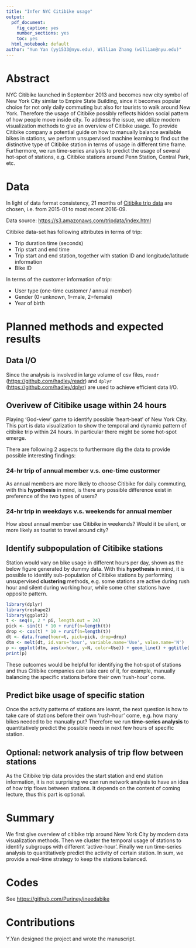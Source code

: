 ```yaml
---
title: "Infer NYC Citibike usage"
output:
  pdf_document: 
    fig_caption: yes
    number_sections: yes
    toc: yes
  html_notebook: default
author: "Yun Yan (yy1533@nyu.edu), Willian Zhang (willian@nyu.edu)"
---
```


# Abstract

NYC Citibike launched in September 2013 and becomes new city symbol of New York City similar to Empire State Building, since it becomes popular choice for not only daily commuting but also for tourists to walk around New York. Therefore the usage of Citibike possibly reflects hidden social pattern of how people move inside city. To address the issue, we utilize modern visualization methods to give an overview of Citibike usage. To provide Citibike company a potential guide on how to manually balance available bikes in stations, we perform unsupervised machine learning to find out the distinctive type of Citibike station in terms of usage in different time frame. Furthermore, we run time-series analysis to predict the usage of several hot-spot of stations, e.g. Citibike stations around Penn Station, Central Park, etc.

# Data

In light of data format consistency, 21 months of [Citibike trip data](https://s3.amazonaws.com/tripdata/index.html) are chosen, i.e. from 2015-01 to most recent 2016-09.

Data source: <https://s3.amazonaws.com/tripdata/index.html>

Citibike data-set has following attributes in terms of trip:

- Trip duration time (seconds)
- Trip start and end time
- Trip start and end station, together with station ID and longitude/latitude information
- Bike ID

In terms of the customer information of trip:

- User type (one-time customer / annual member)
- Gender (0=unknown, 1=male, 2=female)
- Year of birth

# Planned methods and expected results

## Data I/O

Since the analysis is involved in large volume of csv files, `readr` (<https://github.com/hadley/readr>) and `dplyr` (<https://github.com/hadley/dplyr>) are used to achieve efficient data I/O.

## Overivew of Citibike usage within 24 hours

Playing 'God-view' game to identify possible 'heart-beat' of New York City. This part is data visualization to show the temporal and dynamic pattern of citibike trip within 24 hours. In particular there might be some hot-spot emerge.

There are following 2 aspects to furthermore dig the data to provide possible interesting findings:

### 24-hr trip of annual member v.s. one-time custormer 
As annual members are more likely to choose Citibike for daily commuting, with this **hypothesis** in mind, is there any possible difference exist in preference of the two types of users? 

### 24-hr trip in weekdays v.s. weekends for annual member
How about annual member use Citibike in weekends? Would it be silent, or more likely as tourist to travel around city?

## Identify subpopulation of Citibike stations

Station would vary on bike usage in different hours per day, shown as the below figure generated by dummy data. With this **hypothesis** in mind, it is possible to identify sub-population of Citibike stations by performing unsupervised **clustering** methods, e.g. some stations are active during rush hour and silent during working hour, while some other stations have opposite pattern.

```r
library(dplyr)
library(reshape2)
library(ggplot2)
t <- seq(0, 2 * pi, length.out = 24)
pick <- sin(t) * 10 + runif(n=length(t))
drop <- cos(t) * 10 + runif(n=length(t))
dt <- data.frame(hour=t, pick=pick, drop=drop)
dtm <- melt(dt, id.vars='hour', variable.name='Use', value.name='N')
p <- ggplot(dtm, aes(x=hour, y=N, color=Use)) + geom_line() + ggtitle('Station X')
print(p)
```

These outcomes would be helpful for identifying the hot-spot of stations and thus Citibike companies can take care of it, for example, manually balancing the specific stations before their own 'rush-hour' come.

## Predict bike usage of specific station

Once the activity patterns of stations  are learnt, the next question is how to take care of stations before their own 'rush-hour' come, e.g. how many bikes needed to be manually put? Therefore we run **time-series analysis** to quantitatively predict the possible needs in next few hours of specific station.

## Optional: network analysis of trip flow between stations

As the Citibike trip data provides the start station and end station information, it is not surprising we can run network analysis to have an idea of how trip flows between stations. It depends on the content of coming lecture, thus this part is optional.

# Summary
We first give overview of citibike trip around New York City by modern data visualization methods. Then we cluster the temporal usage of stations to identify subgroups with different 'active-hour'. Finally we run time-series analysis to quantitatively predict the activity of certain station. In sum, we provide a real-time strategy to keep the stations balanced.

# Codes

See <https://github.com/Puriney/ineedabike>

# Contributions

Y.Yan designed the project and wrote the manuscript.
